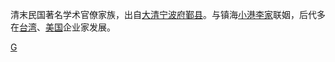 清末民国著名学术官僚家族，出自[[大清|大清]][[宁波府|宁波府]][[鄞县|鄞县]]。与镇海[[小港李家|小港李家]]联姻，后代多在[[台湾|台湾]]、[[美国|美国]]企业家发展。

[[Category:鄞州夏氏|G]]